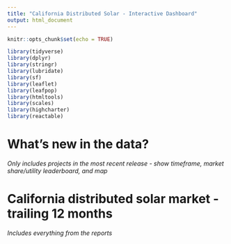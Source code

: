 ```yaml
---
title: "California Distributed Solar - Interactive Dashboard"
output: html_document
---
```


```r
knitr::opts_chunk$set(echo = TRUE)
```

```r
library(tidyverse)
library(dplyr)
library(stringr)
library(lubridate)
library(sf)
library(leaflet)
library(leafpop)
library(htmltools)
library(scales)
library(highcharter)
library(reactable)
```

# What's new in the data?

*Only includes projects in the most recent release - show timeframe, market share/utility leaderboard, and map*

# California distributed solar market - trailing 12 months

*Includes everything from the reports*
